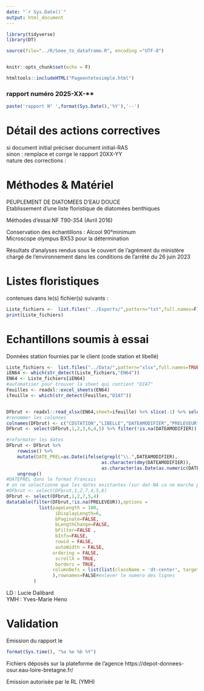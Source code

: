 ```yaml
---
date: "`r Sys.Date()`"
output: html_document
---
```


```r
library(tidyverse)
library(DT)

source(file="../R/Seee_to_dataframe.R", encoding ="UTF-8")


knitr::opts_chunk$set(echo = F)
```
```r
htmltools::includeHTML("Pageentetesimple.html")

```

### rapport numéro 2025-XX-**
```r
paste('rapport N° ',format(Sys.Date(),'%Y'),'--')

```


# Détail des actions correctives

si document initial préciser
document initial-RAS    
sinon :
remplace et corrge le rapport 20XX-YY  
nature des corrections :


# Méthodes & Matériel

PEUPLEMENT  DE DIATOMEES D'EAU DOUCE  
Etablissement d'une liste floristique de diatomées benthiques

Méthodes d’essai:NF T90-354 (Avril 2016)  


Conservation des échantillons  : Alcool 90°minimum    
Microscope olympus BX53 pour la détermination  

Résultats d'analyses rendus sous le couvert de l'agrément du ministère chargé de l'environnement dans les conditions de l'arrêté du 26 juin 2023  

# Listes floristiques
contenues dans le(s) fichier(s) suivants :
```r
Liste_fichiers <-  list.files("../Exports/",pattern="txt",full.names=F)
print(Liste_fichiers)

```

# Echantillons soumis à essai
Données station fournies par le client (code station et libellé)

```r
Liste_fichiers <-  list.files("../Data/",pattern="xlsx",full.names=TRUE)
iEN64 <- which(str_detect(Liste_fichiers,"EN64"))
EN64 <- Liste_fichiers[iEN64]
#automatiser pour trouver la sheet qui contient "DIAT"
Feuilles <- readxl::excel_sheets(EN64)
ifeuille <- which(str_detect(Feuilles,"DIAT"))


DFbrut <- readxl::read_xlsx(EN64,sheet=ifeuille) %>% slice(-1) %>% select(2,3,4,5,10,13)
#renommer les colonnes
colnames(DFbrut) <- c("CDSTATION","LIBELLE","DATEAMODIFIER","PRELEVEUR","MONTAGE_LAME","DETERMINATION")
DFbrut <- select(DFbrut,1,2,3,6,4,5) %>% filter(!is.na(DATEAMODIFIER))

#reformater les dates
DFbrut <- DFbrut %>% 
    rowwise() %>% 
    mutate(DATE_PREL=as.Date(ifelse(grepl("\\.",DATEAMODIFIER),
                                   as.character(dmy(DATEAMODIFIER)),
                                   as.character(as.Date(as.numeric(DATEAMODIFIER) ,origin="1899-12-30"))))) %>% 
    ungroup()
#DATEPREL dans le format Francais
# on ne selectionne que les dates existantes (sur dat-NA ca ne marche pas)
#DFbrut <- select(DFbrut,1,2,7,4,5,6)
DFbrut <- select(DFbrut,1,2,7,5,4)
datatable(filter(DFbrut,!is.na(PRELEVEUR)),options =
            list(pageLength = 100,
                  iDisplayLength=6,
                  bPaginate=FALSE,                  
                  bLengthChange=FALSE,                       
                  bFilter=FALSE ,                                   
                  bInfo=FALSE,
                  rowid = FALSE,
                  autoWidth = FALSE,
                 ordering = FALSE,
                  scrollX = TRUE,
                  borders = TRUE,
                 columnDefs = list(list(className = 'dt-center', targets ="_all"))
                 ),rownames=FALSE#enlever le numero des lignes
          )


```
LD : Lucie Dalibard  
YMH : Yves-Marie Heno

# Validation

Emission du rapport  le
````r
format(Sys.time(), "%a %e %b %Y")

````
Fichiers déposés sur la plateforme de l'agence https://depot-donnees-osur.eau-loire-bretagne.fr/
  
Emission autorisée par le RL (YMH)  


